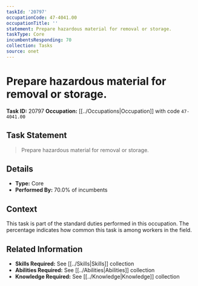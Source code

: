 ```yaml
---
taskId: '20797'
occupationCode: 47-4041.00
occupationTitle: ''
statement: Prepare hazardous material for removal or storage.
taskType: Core
incumbentsResponding: 70
collection: Tasks
source: onet
---
```

# Prepare hazardous material for removal or storage.

**Task ID:** 20797
**Occupation:** [[../Occupations|Occupation]] with code `47-4041.00`

## Task Statement

> Prepare hazardous material for removal or storage.

## Details

- **Type:** Core
- **Performed By:** 70.0% of incumbents

## Context

This task is part of the standard duties performed in this occupation. The percentage indicates how common this task is among workers in the field.

## Related Information

- **Skills Required:** See [[../Skills|Skills]] collection
- **Abilities Required:** See [[../Abilities|Abilities]] collection
- **Knowledge Required:** See [[../Knowledge|Knowledge]] collection
